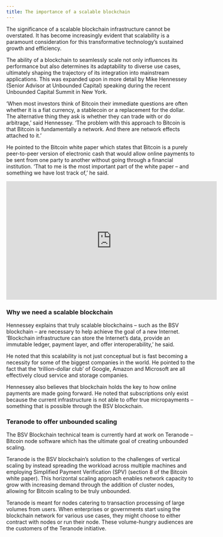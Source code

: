 ```yaml
---
title: The importance of a scalable blockchain
---
```


The significance of a scalable blockchain infrastructure cannot be overstated. It has become increasingly evident that scalability is a paramount consideration for this transformative technology’s sustained growth and efficiency.

The ability of a blockchain to seamlessly scale not only influences its performance but also determines its adaptability to diverse use cases, ultimately shaping the trajectory of its integration into mainstream applications. This was expanded upon in more detail by Mike Hennessey (Senior Advisor at Unbounded Capital) speaking during the recent Unbounded Capital Summit in New York.

‘When most investors think of Bitcoin their immediate questions are often whether it is a fiat currency, a stablecoin or a replacement for the dollar. The alternative thing they ask is whether they can trade with or do arbitrage,’ said Hennessey. ‘The problem with this approach to Bitcoin is that Bitcoin is fundamentally a network. And there are network effects attached to it.’

He pointed to the Bitcoin white paper which states that Bitcoin is a purely peer-to-peer version of electronic cash that would allow online payments to be sent from one party to another without going through a financial institution. ‘That to me is the most important part of the white paper – and something we have lost track of,’ he said.

<iframe
  width="560"
  height="315"
  src="https://www.youtube.com/embed/your-video-id"
  frameborder="0"
  allow="autoplay; encrypted-media"
  allowfullscreen
></iframe>

### Why we need a scalable blockchain

Hennessey explains that truly scalable blockchains – such as the BSV blockchain – are necessary to help achieve the goal of a new Internet. ‘Blockchain infrastructure can store the Internet’s data, provide an immutable ledger, payment layer, and offer interoperability,’ he said.

He noted that this scalability is not just conceptual but is fast becoming a necessity for some of the biggest companies in the world. He pointed to the fact that the ‘trillion-dollar club’ of Google, Amazon and Microsoft are all effectively cloud service and storage companies.

Hennessey also believes that blockchain holds the key to how online payments are made going forward. He noted that subscriptions only exist because the current infrastructure is not able to offer true micropayments – something that is possible through the BSV blockchain.

### Teranode to offer unbounded scaling

The BSV Blockchain technical team is currently hard at work on Teranode – Bitcoin node software which has the ultimate goal of creating unbounded scaling.

Teranode is the BSV blockchain’s solution to the challenges of vertical scaling by instead spreading the workload across multiple machines and employing Simplified Payment Verification (SPV) (section 8 of the Bitcoin white paper). This horizontal scaling approach enables network capacity to grow with increasing demand through the addition of cluster nodes, allowing for Bitcoin scaling to be truly unbounded.

Teranode is meant for nodes catering to transaction processing of large volumes from users. When enterprises or governments start using the blockchain network for various use cases, they might choose to either contract with nodes or run their node. These volume-hungry audiences are the customers of the Teranode initiative.
